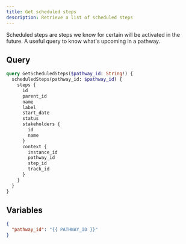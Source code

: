 ```yaml
---
title: Get scheduled steps
description: Retrieve a list of scheduled steps
---
```


Scheduled steps are steps we know for certain will be activated in the future. A useful query to know what's upcoming in a pathway.

## Query

```graphql
query GetScheduledSteps($pathway_id: String!) {
  scheduledSteps(pathway_id: $pathway_id) {
    steps {
      id
      parent_id
      name
      label
      start_date
      status
      stakeholders {
        id
        name
      }
      context {
        instance_id
        pathway_id
        step_id
        track_id
      }
    }
  }
}
```

## Variables

```json
{
  "pathway_id": "{{ PATHWAY_ID }}"
}
```
